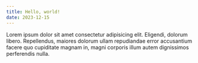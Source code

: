 ```yaml
---
title: Hello, world!
date: 2023-12-15
---
```


Lorem ipsum dolor sit amet consectetur adipisicing elit. Eligendi, dolorum libero. Repellendus, maiores dolorum ullam repudiandae error accusantium facere quo cupiditate magnam in, magni corporis illum autem dignissimos perferendis nulla.

